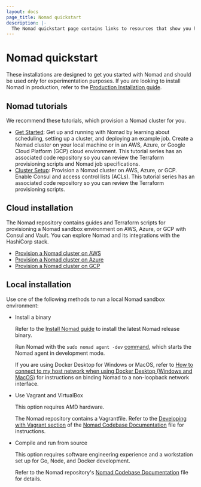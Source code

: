 ```yaml
---
layout: docs
page_title: Nomad quickstart
description: |-
  The Nomad quickstart page contains links to resources that show you how to get started using Nomad locally or in a cloud environment.
---
```


# Nomad quickstart

These installations are designed to get you started with Nomad and should
be used only for experimentation purposes. If you are looking to install Nomad
in production, refer to the [Production Installation
guide](/nomad/docs/deploy/production).

## Nomad tutorials

We recommend these tutorials, which provision a Nomad cluster for you.

- [Get Started][]: Get up and running with Nomad by learning about scheduling,
  setting up a cluster, and deploying an example job. Create a Nomad cluster
  on your local machine or in an AWS, Azure, or Google Cloud Platform (GCP)
  cloud environment. This tutorial series has an associated code repository so
  you can review the Terraform provisioning scripts and Nomad job specifications.
- [Cluster Setup][]: Provision a Nomad cluster on AWS, Azure, or GCP. Enable
  Consul and access control lists (ACLs). This tutorial series has an associated
  code repository so you can review the Terraform provisioning scripts.

## Cloud installation

The Nomad repository contains guides and Terraform scripts for provisioning a
Nomad sandbox environment on AWS, Azure, or GCP with Consul and Vault. You can
explore Nomad and its integrations with the HashiCorp stack.

- [Provision a Nomad cluster on AWS][]
- [Provision a Nomad cluster on Azure][]
- [Provision a Nomad cluster on GCP][]

## Local installation

Use one of the following methods to run a local Nomad sandbox environment:

- Install a binary

  Refer to the [Install Nomad guide][installing-binary] to install the latest
  Nomad release binary.

  Run Nomad with the `sudo nomad agent -dev` [command][agent-dev], which
  starts the Nomad agent in development mode.

  If you are using Docker Desktop for Windows or MacOS, refer to [How to connect
  to my host network when using Docker Desktop (Windows and MacOS)][faq-win-mac]
  for instructions on binding Nomad to a non-loopback network interface.

- Use Vagrant and VirtualBox

  This option requires AMD hardware.

  The Nomad repository contains a Vagrantfile. Refer to the [Developing with
  Vagrant section][vagrant] of the [Nomad Codebase
  Documentation][compile-source] file for instructions.

- Compile and run from source

  This option requires software engineering experience and a workstation set up
  for Go, Node, and Docker development.

  Refer to the Nomad repository's [Nomad Codebase Documentation][compile-source]
  file for details.

[faq-win-mac]: /nomad/docs/faq#q-how-to-connect-to-my-host-network-when-using-docker-desktop-windows-and-macos
[installing-binary]: /nomad/docs/deploy
[Get Started]: /nomad/tutorials/get-started
[Cluster Setup]: /nomad/tutorials/cluster-setup
[Provision a Nomad cluster on AWS]: https://github.com/hashicorp/nomad/blob/main/terraform/aws/README.md
[Provision a Nomad cluster on Azure]:
    https://github.com/hashicorp/nomad/blob/main/terraform/azure/README.md
[Provision a Nomad cluster on GCP]: https://github.com/hashicorp/nomad/blob/main/terraform/gcp/README.md
[agent-dev]: /nomad/commands/agent#dev
[vagrant]: https://github.com/hashicorp/nomad/blob/main/contributing/README.md#developing-with-vagrant
[compile-source]: https://github.com/hashicorp/nomad/blob/main/contributing/README.md
